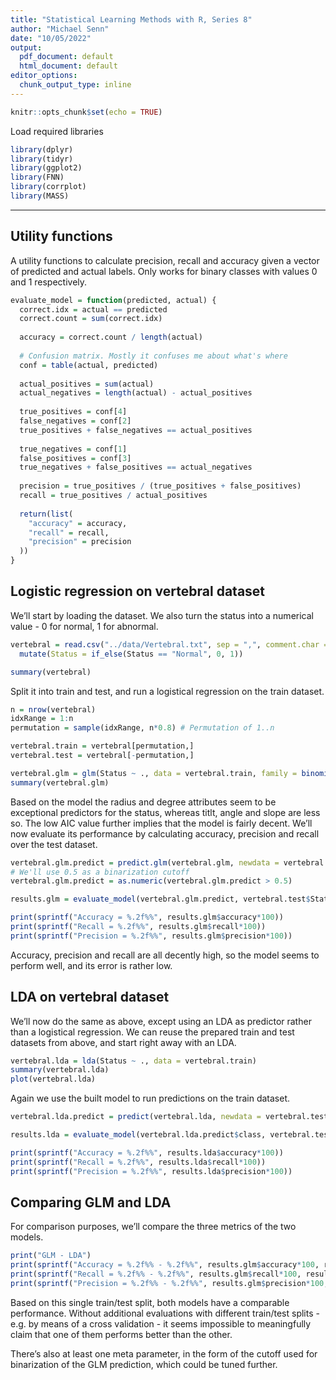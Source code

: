 ```yaml
---
title: "Statistical Learning Methods with R, Series 8"
author: "Michael Senn"
date: "10/05/2022"
output:
  pdf_document: default
  html_document: default
editor_options: 
  chunk_output_type: inline
---
```


```r
knitr::opts_chunk$set(echo = TRUE)
```

Load required libraries

```r
library(dplyr)
library(tidyr)
library(ggplot2)
library(FNN)
library(corrplot)
library(MASS)
```

------------------------------------------------------------------------

## Utility functions

A utility functions to calculate precision, recall and accuracy given a vector of predicted and actual labels. Only works for binary classes with values 0 and 1 respectively.

```r
evaluate_model = function(predicted, actual) {
  correct.idx = actual == predicted
  correct.count = sum(correct.idx)
  
  accuracy = correct.count / length(actual)
  
  # Confusion matrix. Mostly it confuses me about what's where
  conf = table(actual, predicted)
  
  actual_positives = sum(actual)
  actual_negatives = length(actual) - actual_positives
  
  true_positives = conf[4]
  false_negatives = conf[2]
  true_positives + false_negatives == actual_positives
  
  true_negatives = conf[1]
  false_positives = conf[3]
  true_negatives + false_positives == actual_negatives
  
  precision = true_positives / (true_positives + false_positives)
  recall = true_positives / actual_positives
  
  return(list(
    "accuracy" = accuracy,
    "recall" = recall,
    "precision" = precision
  ))
}
```


## Logistic regression on vertebral dataset

We'll start by loading the dataset. We also turn the status into a numerical value - 0 for normal, 1 for abnormal.

```r
vertebral = read.csv("../data/Vertebral.txt", sep = ",", comment.char = "#") %>%
  mutate(Status = if_else(Status == "Normal", 0, 1))

summary(vertebral)
```


Split it into train and test, and run a logistical regression on the train dataset.

```r
n = nrow(vertebral)
idxRange = 1:n
permutation = sample(idxRange, n*0.8) # Permutation of 1..n

vertebral.train = vertebral[permutation,]
vertebral.test = vertebral[-permutation,]

vertebral.glm = glm(Status ~ ., data = vertebral.train, family = binomial(link = "logit"))
summary(vertebral.glm)
```

Based on the model the radius and degree attributes seem to be exceptional predictors for the status, whereas titlt, angle and slope are less so. The low AIC value further implies that the model is fairly decent. We'll now evaluate its performance by calculating accuracy, precision and recall over the test dataset.

```r
vertebral.glm.predict = predict.glm(vertebral.glm, newdata = vertebral.test, type = "response")
# We'll use 0.5 as a binarization cutoff
vertebral.glm.predict = as.numeric(vertebral.glm.predict > 0.5)

results.glm = evaluate_model(vertebral.glm.predict, vertebral.test$Status)

print(sprintf("Accuracy = %.2f%%", results.glm$accuracy*100))
print(sprintf("Recall = %.2f%%", results.glm$recall*100))
print(sprintf("Precision = %.2f%%", results.glm$precision*100))
```

Accuracy, precision and recall are all decently high, so the model seems to perform well, and its error is rather low.

## LDA on vertebral dataset

We'll now do the same as above, except using an LDA as predictor rather than a logistical regression. We can reuse the prepared train and test datasets from above, and start right away with an LDA.

```r
vertebral.lda = lda(Status ~ ., data = vertebral.train)
summary(vertebral.lda)
plot(vertebral.lda)
```
Again we use the built model to run predictions on the train dataset.
```r
vertebral.lda.predict = predict(vertebral.lda, newdata = vertebral.test)

results.lda = evaluate_model(vertebral.lda.predict$class, vertebral.test$Status)

print(sprintf("Accuracy = %.2f%%", results.lda$accuracy*100))
print(sprintf("Recall = %.2f%%", results.lda$recall*100))
print(sprintf("Precision = %.2f%%", results.lda$precision*100))
```

## Comparing GLM and LDA

For comparison purposes, we'll compare the three metrics of the two models.

```r
print("GLM - LDA")
print(sprintf("Accuracy = %.2f%% - %.2f%%", results.glm$accuracy*100, results.lda$accuracy*100))
print(sprintf("Recall = %.2f%% - %.2f%%", results.glm$recall*100, results.lda$recall*100))
print(sprintf("Precision = %.2f%% - %.2f%%", results.glm$precision*100, results.lda$precision*100))
```

Based on this single train/test split, both models have a comparable performance. Without additional evaluations with different train/test splits - e.g. by means of a cross validation - it seems impossible to meaningfully claim that one of them performs better than the other.

There's also at least one meta parameter, in the form of the cutoff used for binarization of the GLM prediction, which could be tuned further.
